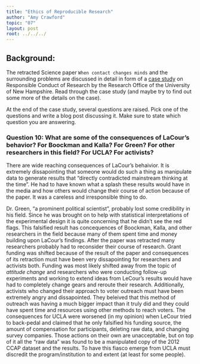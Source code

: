 ```yaml
---
title: "Ethics of Reproducible Research"
author: "Amy Crawford"
topic: "07"
layout: post
root: ../../../
---
```



## Background:

The retracted Science paper `When contact changes minds` and the surrounding problems are discussed in detail in form of a  [case study](https://www.unh.edu/research/sites/www.unh.edu.research/files/docs/RIS/lacour_case.pdf) on Responsible Conduct of Research by the Research Office of the University of New Hampshire. Read through the case study (and maybe try to find out some more of the details on the case). 

At the end of the case study, several questions are raised. Pick one of the questions and write a blog post discussing it. Make sure to state which question you are answering.

### Question 10: What are some of the consequences of LaCour's behavior? For Boockman and Kalla? For Green? For other researchers in this field? For UCLA? For activists?

There are wide reaching consequences of LaCour's behaivior. It is extremely dissapointing that someone would do such a thing as manipulate data to generate results that "directly contradicted mainstream thinking at the time". He had to have known what a splash these results would have in the media and how others would change their course of action because of the paper. It was a careless and irresponsible thing to do.

Dr. Green, "a prominent political scientist", probably lost some credibility in his field. Since he was brought on to help with statistical interpretations of the experimental design it is quite concerning that he didn't see the red flags. This falsified result has concequences of Boockman, Kalla, and other researchers in the field because many of them spent time and money building upon LaCour's findings. After the paper was retracted many researchers probably had to reconsider their course of research. Grant funding was shifted because of the result of the paper and consequences of its retraction must have been very dissapointing for researchers and activists both. Funding was most likely shifted away from the topic of *attitude change* and researchers who were conducting follow-up experiments and working to extend ideas from LeCour's results would have had to completely change gears and reroute their research. Additionally, activists who changed their approach to voter outreach must have been extremely angry and dissapointed. They beleived that this method of outreach was having a much bigger impact than it truly did and they could have spent time and resources using other methods to reach voters. The consequences for UCLA were worsened (in my opinion) when LeCour tried to back-pedal and claimed that he only falsified his funding source, the amount of compensation for participants, deleting raw data, and changing survey companies. Those actions on their own are unacceptable, but on top of it all the "raw data" was found to be a manipulated copy of the 2012 CCAP dataset and the results. To have this fiasco emerge from UCLA must discredit the program/institution to and extent (at least for some people).

